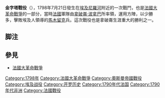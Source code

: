 {{Infobox Military Conflict
|conflict=金字塔戰役
|partof=[[埃及-叙利亚战役|埃及-叙利亚战役]]
|image=[[File:Francois-Louis-Joseph_Watteau_001.jpg|300px]]
|caption=金字塔戰役（{{tsl|en|François-Louis-Joseph Watteau|弗朗索瓦·路易斯·约瑟夫·瓦托}}所繪）
|date=1798年7月21日
|place=[[埃及|埃及]]Embabeh（靠近[[開羅|開羅]]）
|result=法國勝利
|combatant1={{flagicon|France}} [[法蘭西第一共和國|法蘭西第一共和國]]
|combatant2={{flagicon|Ottoman Empire|1517}} [[鄂圖曼帝國|鄂圖曼帝國]]<br>[[File:Flag_of_Egypt_(1844-1867).svg|22px]] [[埃及省|埃及省]]
|commander1={{flagicon|France}} [[拿破崙·波拿巴|拿破崙·波拿巴]]
|commander2=[[File:Flag_of_Egypt_(1844-1867).svg|22px]] {{le|穆拉德·贝伊|Murad Bey}}
|strength1='''20,000人'''<br/>其中包括：<br/>3,000骑兵<br/>17,000步兵<br/>42加农炮<ref name="smith">Smith ''The Greenhill Napoleonic Wars Data Book''. Greenhill Books, 1998. p. 140</ref><ref name="con">Connelly. ''Blundering to Glory: Napoleon’s Military Campaigns''. Rowman & Littlefield Pub., 2006. 3rd ed. p.50.</ref>
|strength2=60,000人{{sfn | Roberts | 2015 | p=132}}
----54,000名阿拉伯步兵<br>6,000名[[馬木留克|馬木留克]]騎兵
|casualties1=29人死亡、260人受傷<ref name="#1">NAKOULA EL-TURK. Histoire de l'expédition des français en Égypte par Nakoula El-Turk. Publiée et traduite par M. Desgrandes Aîné. </ref>
|casualties2=20,000人（法方資料）<ref name="#1"/>
}}
{{Campaignbox Egypt-Syria}}

'''金字塔戰役'''（{{lang-fr|Bataille des Pyramides}}），1798年7月21日發生在[[埃及|埃及]][[尼羅河|尼羅河]]附近的一次戰鬥，也是[[法國大革命戰爭|法國大革命戰爭]]的一部分，當時[[法國|法國]]軍隊由[[拿破崙·波拿巴|拿破崙·波拿巴]]所率領，運用方陣，以少勝多，擊敗埃及人領導的[[馬木留克|馬木留克]]兵。這次戰役也是拿破崙生涯重大的勝利之一。

==脚注==
{{reflist}}

== 參見 ==
*[[法國大革命戰爭|法國大革命戰爭]]

{{Authority control}}
[[Category:1798年|Category:1798年]]
[[Category:法國大革命戰爭|Category:法國大革命戰爭]]
[[Category:奧斯曼帝國戰役|Category:奧斯曼帝國戰役]]
[[Category:埃及战役|Category:埃及战役]]
[[Category:开罗历史|Category:开罗历史]]
[[Category:1790年代法国|Category:1790年代法国]]
[[Category:1790年代非洲|Category:1790年代非洲]]
[[Category:法國戰役|Category:法國戰役]]